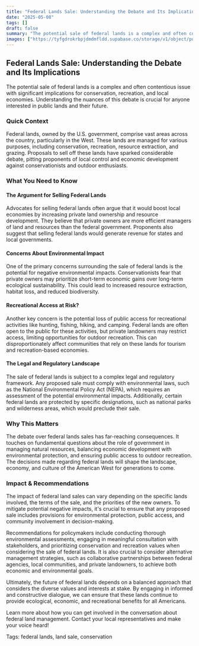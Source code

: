 ```yaml
---
title: "Federal Lands Sale: Understanding the Debate and Its Implications"
date: "2025-05-08"
tags: []
draft: false
summary: "The potential sale of federal lands is a complex and often contentious issue with significant implications for conservation, recreation, and local economies. Understanding the nuances of this debate is crucial for anyone interested in public lands and their future."
images: ["https://tyfgdrokrbpjdmdmfldd.supabase.co/storage/v1/object/public/image/2025-05-08-12-03-22-858+02-00.jpg"]
---
```




## Federal Lands Sale: Understanding the Debate and Its Implications

The potential sale of federal lands is a complex and often contentious issue with significant implications for conservation, recreation, and local economies. Understanding the nuances of this debate is crucial for anyone interested in public lands and their future.

### Quick Context

Federal lands, owned by the U.S. government, comprise vast areas across the country, particularly in the West. These lands are managed for various purposes, including conservation, recreation, resource extraction, and grazing. Proposals to sell off these lands have sparked considerable debate, pitting proponents of local control and economic development against conservationists and outdoor enthusiasts.

### What You Need to Know

#### The Argument for Selling Federal Lands

Advocates for selling federal lands often argue that it would boost local economies by increasing private land ownership and resource development. They believe that private owners are more efficient managers of land and resources than the federal government. Proponents also suggest that selling federal lands would generate revenue for states and local governments.

#### Concerns About Environmental Impact

One of the primary concerns surrounding the sale of federal lands is the potential for negative environmental impacts. Conservationists fear that private owners may prioritize short-term economic gains over long-term ecological sustainability. This could lead to increased resource extraction, habitat loss, and reduced biodiversity.

#### Recreational Access at Risk?

Another key concern is the potential loss of public access for recreational activities like hunting, fishing, hiking, and camping. Federal lands are often open to the public for these activities, but private landowners may restrict access, limiting opportunities for outdoor recreation. This can disproportionately affect communities that rely on these lands for tourism and recreation-based economies.

#### The Legal and Regulatory Landscape

The sale of federal lands is subject to a complex legal and regulatory framework. Any proposed sale must comply with environmental laws, such as the National Environmental Policy Act (NEPA), which requires an assessment of the potential environmental impacts. Additionally, certain federal lands are protected by specific designations, such as national parks and wilderness areas, which would preclude their sale.

### Why This Matters

The debate over federal lands sales has far-reaching consequences. It touches on fundamental questions about the role of government in managing natural resources, balancing economic development with environmental protection, and ensuring public access to outdoor recreation. The decisions made regarding federal lands will shape the landscape, economy, and culture of the American West for generations to come.

### Impact & Recommendations

The impact of federal land sales can vary depending on the specific lands involved, the terms of the sale, and the priorities of the new owners. To mitigate potential negative impacts, it's crucial to ensure that any proposed sale includes provisions for environmental protection, public access, and community involvement in decision-making.

Recommendations for policymakers include conducting thorough environmental assessments, engaging in meaningful consultation with stakeholders, and prioritizing conservation and recreation values when considering the sale of federal lands. It is also crucial to consider alternative management strategies, such as collaborative partnerships between federal agencies, local communities, and private landowners, to achieve both economic and environmental goals.

Ultimately, the future of federal lands depends on a balanced approach that considers the diverse values and interests at stake. By engaging in informed and constructive dialogue, we can ensure that these lands continue to provide ecological, economic, and recreational benefits for all Americans.

Learn more about how you can get involved in the conversation about federal land management. Contact your local representatives and make your voice heard!

Tags: federal lands, land sale, conservation
